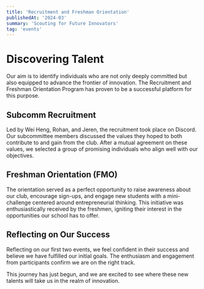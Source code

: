 ```yaml
---
title: 'Recruitment and Freshman Orientation'
publishedAt: '2024-03'
summary: 'Scouting for Future Innovators'
tag: 'events'
---
```


# Discovering Talent

Our aim is to identify individuals who are not only deeply committed but also equipped to advance the frontier of innovation. The Recruitment and Freshman Orientation Program has proven to be a successful platform for this purpose.


## Subcomm Recruitment
Led by Wei Heng, Rohan, and Jeren, the recruitment took place on Discord. Our subcommittee members discussed the values they hoped to both contribute to and gain from the club. After a mutual agreement on these values, we selected a group of promising individuals who align well with our objectives.


## Freshman Orientation (FMO)
The orientation served as a perfect opportunity to raise awareness about our club, encourage sign-ups, and engage new students with a mini-challenge centered around entrepreneurial thinking. This initiative was enthusiastically received by the freshmen, igniting their interest in the opportunities our school has to offer.

## Reflecting on Our Success
Reflecting on our first two events, we feel confident in their success and believe we have fulfilled our initial goals. The enthusiasm and engagement from participants confirm we are on the right track.

This journey has just begun, and we are excited to see where these new talents will take us in the realm of innovation.